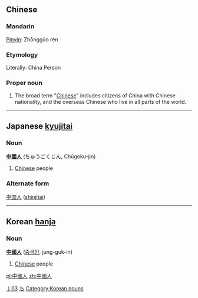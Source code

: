 {{zh-forms|[[中国人]]|[[中國]][[人]]}}
==Chinese==
===Mandarin===
[[Pinyin]]: Zhōnggúo rén
===Etymology===
Literally: China Person
===Proper noun=== 
# The broad term "[[Chinese]]" includes citizens of China with Chinese nationality, and the overseas Chinese who live in all parts of the world.
[[Category:zh-tw:Nationalities|丨03]]

----
==Japanese [[kyujitai]]==
===Noun===
'''[[中國]][[人]]''' (ちゅうごくじん, Chūgoku-jin)
#[[Chinese]] people
===Alternate form===
[[中国人]] ([[shinjitai]])
[[Category:Japanese nouns|ち]]
----

==Korean [[hanja]]==
===Noun===
'''[[中國]][[人]]''' ([[중국인]], jung-guk-in)
#[[Chinese]] people
[[Category:Korean nouns]]

[[pl:中國人]]
[[zh:中國人]]